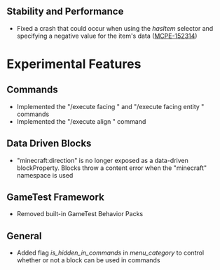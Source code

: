 



## **Stability and Performance**

-   Fixed a crash that could occur when using the _hasItem_ selector and specifying a negative value for the item's data ([MCPE-152314](https://bugs.mojang.com/browse/MCPE-152314))

# **Experimental Features**

## **Commands**

-   Implemented the "/execute facing " and "/execute facing entity " commands
-   Implemented the "/execute align " command

## **Data Driven Blocks**

-   "minecraft:direction" is no longer exposed as a data-driven blockProperty. Blocks throw a content error when the "minecraft" namespace is used

## **GameTest Framework**

-   Removed built-in GameTest Behavior Packs

## **General**

-   Added flag _is\_hidden\_in\_commands_ in _menu\_category_ to control whether or not a block can be used in commands

